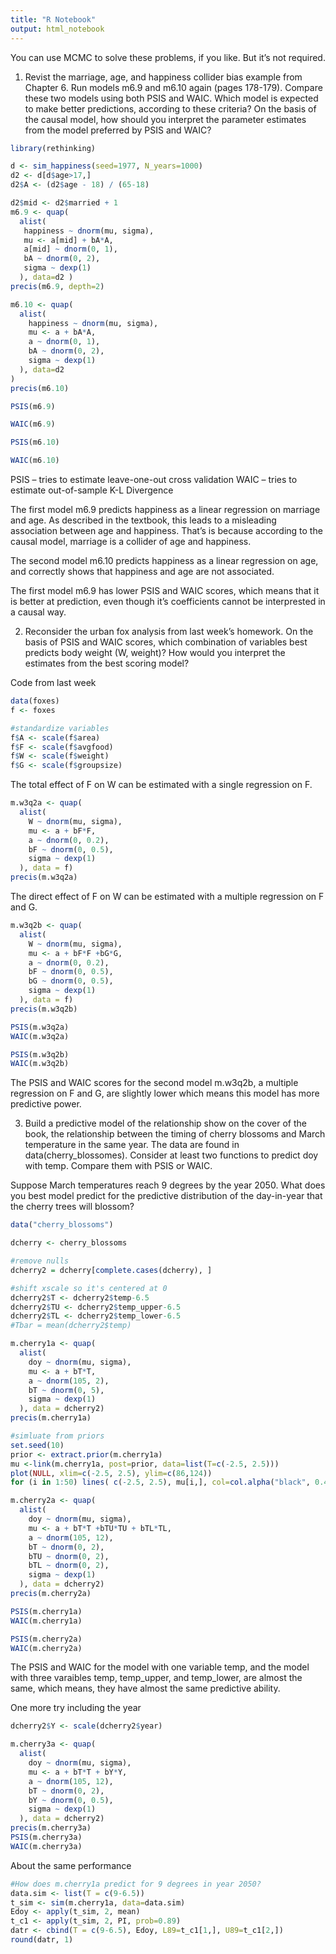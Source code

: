 ```yaml
---
title: "R Notebook"
output: html_notebook
---
```


You can use MCMC to solve these problems, if you like.  But it's not required.

1. Revist the marriage, age, and happiness collider bias example from Chapter 6.
Run models m6.9 and m6.10 again (pages 178-179).  Compare these two models
using both PSIS and WAIC.  Which model is expected to make better predictions,
according to these criteria?  On the basis of the causal model, how should
you interpret the parameter estimates from the model preferred by PSIS
and WAIC?

```r
library(rethinking)
```
```r
d <- sim_happiness(seed=1977, N_years=1000)
d2 <- d[d$age>17,]
d2$A <- (d2$age - 18) / (65-18)
```

```r
d2$mid <- d2$married + 1
m6.9 <- quap(
  alist(
   happiness ~ dnorm(mu, sigma),
   mu <- a[mid] + bA*A,
   a[mid] ~ dnorm(0, 1),
   bA ~ dnorm(0, 2),
   sigma ~ dexp(1)
  ), data=d2 )
precis(m6.9, depth=2)
```

```r
m6.10 <- quap(
  alist(
    happiness ~ dnorm(mu, sigma),
    mu <- a + bA*A,
    a ~ dnorm(0, 1),
    bA ~ dnorm(0, 2),
    sigma ~ dexp(1)
  ), data=d2
)
precis(m6.10)
```

```r
PSIS(m6.9)
```
```r
WAIC(m6.9)
```

```r
PSIS(m6.10)
```

```r
WAIC(m6.10)
```
PSIS -- tries to estimate leave-one-out cross validation
WAIC -- tries to estimate out-of-sample K-L Divergence

The first model m6.9 predicts happiness as a linear regression on marriage and
age.  As described in the textbook, this leads to a misleading association between
age and happiness.  That's is because according to the causal model, marriage
is a collider of age and happiness.

The second model m6.10 predicts happiness as a linear regression on age, and
correctly shows that happiness and age are not associated.

The first model m6.9 has lower PSIS and WAIC scores, which means that it is 
better at prediction, even though it's coefficients cannot be interprested
in a causal way.

2. Reconsider the urban fox analysis from last week's homework.  On the basis
of PSIS and WAIC scores, which combination of variables best predicts body
weight (W, weight)?  How would you interpret the estimates from the best scoring
model?

Code from last week
```r
data(foxes)
f <- foxes
```


```r
#standardize variables
f$A <- scale(f$area)
f$F <- scale(f$avgfood)
f$W <- scale(f$weight)
f$G <- scale(f$groupsize)
```


The total effect of F on W can be estimated with a single regression on F.
```r
m.w3q2a <- quap(
  alist(
    W ~ dnorm(mu, sigma),
    mu <- a + bF*F,
    a ~ dnorm(0, 0.2),
    bF ~ dnorm(0, 0.5),
    sigma ~ dexp(1)
  ), data = f)
precis(m.w3q2a)
```

The direct effect of F on W can be estimated with a multiple regression on F and G.
```r
m.w3q2b <- quap(
  alist(
    W ~ dnorm(mu, sigma),
    mu <- a + bF*F +bG*G,
    a ~ dnorm(0, 0.2),
    bF ~ dnorm(0, 0.5),
    bG ~ dnorm(0, 0.5),
    sigma ~ dexp(1)
  ), data = f)
precis(m.w3q2b)
```
```r
PSIS(m.w3q2a)
WAIC(m.w3q2a)
```
```r
PSIS(m.w3q2b)
WAIC(m.w3q2b)
```

The PSIS and WAIC scores for the second model m.w3q2b, a multiple regression
on F and G, are slightly lower which means this model has more predictive power.

3. Build a predictive model of the relationship show on the cover of the book,
the relationship between the timing of cherry blossoms and March temperature
in the same year.  The data are found in data(cherry_blossomes).  Consider at
least two functions to predict doy with temp.  Compare them with PSIS or WAIC.
  
Suppose March temperatures reach 9 degrees by the year 2050.  What does you
best model predict for the predictive distribution of the day-in-year that the 
cherry trees will blossom?

```r
data("cherry_blossoms")
```

```r
dcherry <- cherry_blossoms
```

```r
#remove nulls
dcherry2 = dcherry[complete.cases(dcherry), ]
```


```r
#shift xscale so it's centered at 0
dcherry2$T <- dcherry2$temp-6.5
dcherry2$TU <- dcherry2$temp_upper-6.5
dcherry2$TL <- dcherry2$temp_lower-6.5
#Tbar = mean(dcherry2$temp)
```


```r
m.cherry1a <- quap(
  alist(
    doy ~ dnorm(mu, sigma),
    mu <- a + bT*T,
    a ~ dnorm(105, 2),
    bT ~ dnorm(0, 5),
    sigma ~ dexp(1)
  ), data = dcherry2)
precis(m.cherry1a)
```

```r
#simluate from priors
set.seed(10)
prior <- extract.prior(m.cherry1a)
mu <-link(m.cherry1a, post=prior, data=list(T=c(-2.5, 2.5)))
plot(NULL, xlim=c(-2.5, 2.5), ylim=c(86,124))
for (i in 1:50) lines( c(-2.5, 2.5), mu[i,], col=col.alpha("black", 0.4))
```

```r
m.cherry2a <- quap(
  alist(
    doy ~ dnorm(mu, sigma),
    mu <- a + bT*T +bTU*TU + bTL*TL,
    a ~ dnorm(105, 12),
    bT ~ dnorm(0, 2),
    bTU ~ dnorm(0, 2),
    bTL ~ dnorm(0, 2),
    sigma ~ dexp(1)
  ), data = dcherry2)
precis(m.cherry2a)
```

```r
PSIS(m.cherry1a)
WAIC(m.cherry1a)
```
```r
PSIS(m.cherry2a)
WAIC(m.cherry2a)
```
The PSIS and WAIC for the model with one variable temp, and the model with
three varaibles temp, temp_upper, and temp_lower, are almost the same, which 
means, they have almost the same predictive ability.

One more try including the year

```r
dcherry2$Y <- scale(dcherry2$year)

m.cherry3a <- quap(
  alist(
    doy ~ dnorm(mu, sigma),
    mu <- a + bT*T + bY*Y,
    a ~ dnorm(105, 12),
    bT ~ dnorm(0, 2),
    bY ~ dnorm(0, 0.5),
    sigma ~ dexp(1)
  ), data = dcherry2)
precis(m.cherry3a)
PSIS(m.cherry3a)
WAIC(m.cherry3a)
```
About the same performance


```r
#How does m.cherry1a predict for 9 degrees in year 2050?
data.sim <- list(T = c(9-6.5))
t_sim <- sim(m.cherry1a, data=data.sim)
Edoy <- apply(t_sim, 2, mean)
t_c1 <- apply(t_sim, 2, PI, prob=0.89)
datr <- cbind(T = c(9-6.5), Edoy, L89=t_c1[1,], U89=t_c1[2,])
round(datr, 1)
```

